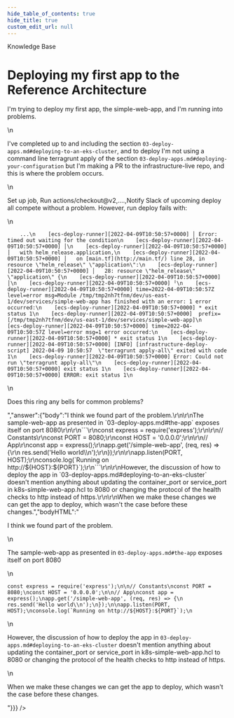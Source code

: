```yaml
---
hide_table_of_contents: true
hide_title: true
custom_edit_url: null
---
```



<head>
  <link rel="canonical" href="https://github.com/gruntwork-io/knowledge-base/discussions/348" />
</head>

<CenterLayout>
<span className="searchCategory">Knowledge Base</span>
<h1>Deploying my first app to the Reference Architecture</h1>
<GitHub discussion={{"id":"D_kwDOF8slf84APQ_v","number":348,"author":{"login":"pete0emerson"},"title":"Deploying my first app to the Reference Architecture","body":"I'm trying to deploy my first app, the simple-web-app, and I'm running into problems.\r\n\r\nI've completed up to and including the section `03-deploy-apps.md#deploying-to-an-eks-cluster`, and to deploy I'm not using a command line terragrunt apply of the section `03-deploy-apps.md#deploying-your-configuration` but I'm making a PR to the infrastructure-live repo, and this is where the problem occurs.\r\n\r\nSet up job, Run actions/checkout@v2,....,Notify Slack of upcoming deploy all compete without a problem. However, run deploy fails with:\r\n\r\n```\r\n    ...\r\n    [ecs-deploy-runner][2022-04-09T10:50:57+0000] │ Error: timed out waiting for the condition\r\n    [ecs-deploy-runner][2022-04-09T10:50:57+0000] │\r\n    [ecs-deploy-runner][2022-04-09T10:50:57+0000] │   with helm_release.application,\r\n    [ecs-deploy-runner][2022-04-09T10:50:57+0000] │   on [main.tf](http://main.tf/) line 28, in resource \"helm_release\" \"application\":\r\n    [ecs-deploy-runner][2022-04-09T10:50:57+0000] │   28: resource \"helm_release\" \"application\" {\r\n    [ecs-deploy-runner][2022-04-09T10:50:57+0000] │\r\n    [ecs-deploy-runner][2022-04-09T10:50:57+0000] ╵\r\n    [ecs-deploy-runner][2022-04-09T10:50:57+0000] time=2022-04-09T10:50:57Z level=error msg=Module /tmp/tmp2nh7tfnm/dev/us-east-1/dev/services/simple-web-app has finished with an error: 1 error occurred:\r\n    [ecs-deploy-runner][2022-04-09T10:50:57+0000] * exit status 1\r\n    [ecs-deploy-runner][2022-04-09T10:50:57+0000]  prefix=[/tmp/tmp2nh7tfnm/dev/us-east-1/dev/services/simple-web-app]\r\n    [ecs-deploy-runner][2022-04-09T10:50:57+0000] time=2022-04-09T10:50:57Z level=error msg=1 error occurred:\r\n    [ecs-deploy-runner][2022-04-09T10:50:57+0000] * exit status 1\r\n    [ecs-deploy-runner][2022-04-09T10:50:57+0000] [INFO] [infrastructure-deploy-script] 2022-04-09 10:50:57  \"terragrunt apply-all\" exited with code 1\r\n    [ecs-deploy-runner][2022-04-09T10:50:57+0000] Error: Could not run \"terragrunt apply-all\"\r\n    [ecs-deploy-runner][2022-04-09T10:50:57+0000] exit status 1\r\n    [ecs-deploy-runner][2022-04-09T10:50:57+0000] ERROR: exit status 1\r\n```\r\n\r\nDoes this ring any bells for common problems?","bodyHTML":"<p dir=\"auto\">I'm trying to deploy my first app, the simple-web-app, and I'm running into problems.</p>\n<p dir=\"auto\">I've completed up to and including the section <code class=\"notranslate\">03-deploy-apps.md#deploying-to-an-eks-cluster</code>, and to deploy I'm not using a command line terragrunt apply of the section <code class=\"notranslate\">03-deploy-apps.md#deploying-your-configuration</code> but I'm making a PR to the infrastructure-live repo, and this is where the problem occurs.</p>\n<p dir=\"auto\">Set up job, Run actions/checkout@v2,....,Notify Slack of upcoming deploy all compete without a problem. However, run deploy fails with:</p>\n<div class=\"snippet-clipboard-content notranslate position-relative overflow-auto\" data-snippet-clipboard-copy-content=\"    ...\n    [ecs-deploy-runner][2022-04-09T10:50:57+0000] │ Error: timed out waiting for the condition\n    [ecs-deploy-runner][2022-04-09T10:50:57+0000] │\n    [ecs-deploy-runner][2022-04-09T10:50:57+0000] │   with helm_release.application,\n    [ecs-deploy-runner][2022-04-09T10:50:57+0000] │   on [main.tf](http://main.tf/) line 28, in resource &quot;helm_release&quot; &quot;application&quot;:\n    [ecs-deploy-runner][2022-04-09T10:50:57+0000] │   28: resource &quot;helm_release&quot; &quot;application&quot; {\n    [ecs-deploy-runner][2022-04-09T10:50:57+0000] │\n    [ecs-deploy-runner][2022-04-09T10:50:57+0000] ╵\n    [ecs-deploy-runner][2022-04-09T10:50:57+0000] time=2022-04-09T10:50:57Z level=error msg=Module /tmp/tmp2nh7tfnm/dev/us-east-1/dev/services/simple-web-app has finished with an error: 1 error occurred:\n    [ecs-deploy-runner][2022-04-09T10:50:57+0000] * exit status 1\n    [ecs-deploy-runner][2022-04-09T10:50:57+0000]  prefix=[/tmp/tmp2nh7tfnm/dev/us-east-1/dev/services/simple-web-app]\n    [ecs-deploy-runner][2022-04-09T10:50:57+0000] time=2022-04-09T10:50:57Z level=error msg=1 error occurred:\n    [ecs-deploy-runner][2022-04-09T10:50:57+0000] * exit status 1\n    [ecs-deploy-runner][2022-04-09T10:50:57+0000] [INFO] [infrastructure-deploy-script] 2022-04-09 10:50:57  &quot;terragrunt apply-all&quot; exited with code 1\n    [ecs-deploy-runner][2022-04-09T10:50:57+0000] Error: Could not run &quot;terragrunt apply-all&quot;\n    [ecs-deploy-runner][2022-04-09T10:50:57+0000] exit status 1\n    [ecs-deploy-runner][2022-04-09T10:50:57+0000] ERROR: exit status 1\"><pre class=\"notranslate\"><code class=\"notranslate\">    ...\n    [ecs-deploy-runner][2022-04-09T10:50:57+0000] │ Error: timed out waiting for the condition\n    [ecs-deploy-runner][2022-04-09T10:50:57+0000] │\n    [ecs-deploy-runner][2022-04-09T10:50:57+0000] │   with helm_release.application,\n    [ecs-deploy-runner][2022-04-09T10:50:57+0000] │   on [main.tf](http://main.tf/) line 28, in resource \"helm_release\" \"application\":\n    [ecs-deploy-runner][2022-04-09T10:50:57+0000] │   28: resource \"helm_release\" \"application\" {\n    [ecs-deploy-runner][2022-04-09T10:50:57+0000] │\n    [ecs-deploy-runner][2022-04-09T10:50:57+0000] ╵\n    [ecs-deploy-runner][2022-04-09T10:50:57+0000] time=2022-04-09T10:50:57Z level=error msg=Module /tmp/tmp2nh7tfnm/dev/us-east-1/dev/services/simple-web-app has finished with an error: 1 error occurred:\n    [ecs-deploy-runner][2022-04-09T10:50:57+0000] * exit status 1\n    [ecs-deploy-runner][2022-04-09T10:50:57+0000]  prefix=[/tmp/tmp2nh7tfnm/dev/us-east-1/dev/services/simple-web-app]\n    [ecs-deploy-runner][2022-04-09T10:50:57+0000] time=2022-04-09T10:50:57Z level=error msg=1 error occurred:\n    [ecs-deploy-runner][2022-04-09T10:50:57+0000] * exit status 1\n    [ecs-deploy-runner][2022-04-09T10:50:57+0000] [INFO] [infrastructure-deploy-script] 2022-04-09 10:50:57  \"terragrunt apply-all\" exited with code 1\n    [ecs-deploy-runner][2022-04-09T10:50:57+0000] Error: Could not run \"terragrunt apply-all\"\n    [ecs-deploy-runner][2022-04-09T10:50:57+0000] exit status 1\n    [ecs-deploy-runner][2022-04-09T10:50:57+0000] ERROR: exit status 1\n</code></pre></div>\n<p dir=\"auto\">Does this ring any bells for common problems?</p>","answer":{"body":"I think we found part of the problem.\r\n\r\nThe sample-web-app as presented in `03-deploy-apps.md#the-app` exposes itself on port 8080\r\n\r\n```\r\nconst express = require('express');\r\n\r\n// Constants\r\nconst PORT = 8080;\r\nconst HOST = '0.0.0.0';\r\n\r\n// App\r\nconst app = express();\r\napp.get('/simple-web-app', (req, res) => {\r\n  res.send('Hello world\\n');\r\n});\r\n\r\napp.listen(PORT, HOST);\r\nconsole.log(`Running on http://${HOST}:${PORT}`);\r\n```\r\n\r\nHowever, the discussion of how to deploy the app in `03-deploy-apps.md#deploying-to-an-eks-cluster` doesn't mention anything about updating the container_port or service_port in k8s-simple-web-app.hcl to 8080 or changing the protocol of the health checks to http instead of https.\r\n\r\nWhen we make these changes we can get the app to deploy, which wasn't the case before these changes.","bodyHTML":"<p dir=\"auto\">I think we found part of the problem.</p>\n<p dir=\"auto\">The sample-web-app as presented in <code class=\"notranslate\">03-deploy-apps.md#the-app</code> exposes itself on port 8080</p>\n<div class=\"snippet-clipboard-content notranslate position-relative overflow-auto\" data-snippet-clipboard-copy-content=\"const express = require('express');\n\n// Constants\nconst PORT = 8080;\nconst HOST = '0.0.0.0';\n\n// App\nconst app = express();\napp.get('/simple-web-app', (req, res) =&gt; {\n  res.send('Hello world\\n');\n});\n\napp.listen(PORT, HOST);\nconsole.log(`Running on http://${HOST}:${PORT}`);\"><pre class=\"notranslate\"><code class=\"notranslate\">const express = require('express');\n\n// Constants\nconst PORT = 8080;\nconst HOST = '0.0.0.0';\n\n// App\nconst app = express();\napp.get('/simple-web-app', (req, res) =&gt; {\n  res.send('Hello world\\n');\n});\n\napp.listen(PORT, HOST);\nconsole.log(`Running on http://${HOST}:${PORT}`);\n</code></pre></div>\n<p dir=\"auto\">However, the discussion of how to deploy the app in <code class=\"notranslate\">03-deploy-apps.md#deploying-to-an-eks-cluster</code> doesn't mention anything about updating the container_port or service_port in k8s-simple-web-app.hcl to 8080 or changing the protocol of the health checks to http instead of https.</p>\n<p dir=\"auto\">When we make these changes we can get the app to deploy, which wasn't the case before these changes.</p>"}}} />

</CenterLayout>
  

<!-- ##DOCS-SOURCER-START
{
  "sourcePlugin": "github-discussions",
  "hash": "8c1733ccfee612eabbb423bda260d94b"
}
##DOCS-SOURCER-END -->
